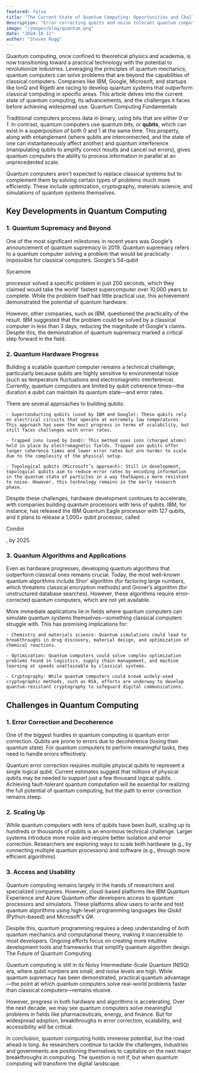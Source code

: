 ---
featured: false
title: "The Current State of Quantum Computing: Opportunities and Challenges"
description: "Error correcting qubits and noise tolerant quantum computers. These are the challenges that quantum computing faces before it can be widely adopted. At the dawn of a new era, quantum computing is poised to revolutionize industry and business & science as a whole."
image: "/images/blog/quantum.png"
date: "2024-10-11"
author: "Steven Rugg"
---

Quantum computing, once confined to theoretical physics and academia, is now transitioning toward a practical technology with the potential to revolutionize industries. Leveraging the principles of quantum mechanics, quantum computers can solve problems that are beyond the capabilities of classical computers. Companies like IBM, Google, Microsoft, and startups like IonQ and Rigetti are racing to develop quantum systems that outperform classical computing in specific areas. This article delves into the current state of quantum computing, its advancements, and the challenges it faces before achieving widespread use.
Quantum Computing Fundamentals

Traditional computers process data in binary, using bits that are either *0* or *1*. In contrast, quantum computers use quantum bits, or **qubits**, which can exist in a superposition of both 0 and 1 at the same time. This property, along with entanglement (where qubits are interconnected, and the state of one can instantaneously affect another) and quantum interference (manipulating qubits to amplify correct results and cancel out errors), gives quantum computers the ability to process information in parallel at an unprecedented scale.

Quantum computers aren't expected to replace classical systems but to complement them by solving certain types of problems much more efficiently. These include optimization, cryptography, materials science, and simulations of quantum systems themselves.
## Key Developments in Quantum Computing
### 1. Quantum Supremacy and Beyond

One of the most significant milestones in recent years was Google&apos;s announcement of quantum supremacy in 2019. Quantum supremacy refers to a quantum computer solving a problem that would be practically impossible for classical computers. Google's 54-qubit <p className="text-yellow-500">Sycamore</p> processor solved a specific problem in just 200 seconds, which they claimed would take the world&apos; fastest supercomputer over 10,000 years to complete. While the problem itself had little practical use, this achievement demonstrated the potential of quantum hardware.

However, other companies, such as IBM, questioned the practicality of the result. IBM suggested that the problem could be solved by a classical computer in less than 3 days, reducing the magnitude of Google&apos;s claims. Despite this, the demonstration of quantum supremacy marked a critical step forward in the field.
### 2. Quantum Hardware Progress

Building a scalable quantum computer remains a technical challenge, particularly because qubits are highly sensitive to environmental noise (such as temperature fluctuations and electromagnetic interference). Currently, quantum computers are limited by qubit coherence times—the duration a qubit can maintain its quantum state—and error rates.

There are several approaches to building qubits:

    - Superconducting qubits (used by IBM and Google): These qubits rely on electrical circuits that operate at extremely low temperatures. This approach has seen the most progress in terms of scalability, but still faces challenges with error rates.

    - Trapped ions (used by IonQ): This method uses ions (charged atoms) held in place by electromagnetic fields. Trapped ion qubits offer longer coherence times and lower error rates but are harder to scale due to the complexity of the physical setup.

    - Topological qubits (Microsoft’s approach): Still in development, topological qubits aim to reduce error rates by encoding information in the quantum state of particles in a way that&apos;s more resistant to noise. However, this technology remains in the early research phase.

Despite these challenges, hardware development continues to accelerate, with companies building quantum processors with tens of qubits. IBM, for instance, has released the IBM Quantum Eagle processor with 127 qubits, and it plans to release a 1,000+ qubit processor, called <p className="text-yello-500">Condor</p>, by 2025.
### 3. Quantum Algorithms and Applications

Even as hardware progresses, developing quantum algorithms that outperform classical ones remains crucial. Today, the most well-known quantum algorithms include Shor&apos; algorithm (for factoring large numbers, which threatens classical encryption methods) and Grover’s algorithm (for unstructured database searches). However, these algorithms require error-corrected quantum computers, which are not yet available.

More immediate applications lie in fields where quantum computers can simulate quantum systems themselves—something classical computers struggle with. This has promising implications for:

    - Chemistry and materials science: Quantum simulations could lead to breakthroughs in drug discovery, material design, and optimization of chemical reactions.

    - Optimization: Quantum computers could solve complex optimization problems found in logistics, supply chain management, and machine learning at speeds unattainable by classical systems.

    - Cryptography: While quantum computers could break widely-used cryptographic methods, such as RSA, efforts are underway to develop quantum-resistant cryptography to safeguard digital communications.

## Challenges in Quantum Computing
### 1. Error Correction and Decoherence

One of the biggest hurdles in quantum computing is quantum error correction. Qubits are prone to errors due to decoherence (losing their quantum state). For quantum computers to perform meaningful tasks, they need to handle errors effectively.

Quantum error correction requires multiple physical qubits to represent a single logical qubit. Current estimates suggest that millions of physical qubits may be needed to support just a few thousand logical qubits. Achieving fault-tolerant quantum computation will be essential for realizing the full potential of quantum computing, but the path to error correction remains steep.
### 2. Scaling Up

While quantum computers with tens of qubits have been built, scaling up to hundreds or thousands of qubits is an enormous technical challenge. Larger systems introduce more noise and require better isolation and error correction. Researchers are exploring ways to scale both hardware (e.g., by connecting multiple quantum processors) and software (e.g., through more efficient algorithms).
### 3. Access and Usability

Quantum computing remains largely in the hands of researchers and specialized companies. However, cloud-based platforms like IBM Quantum Experience and Azure Quantum offer developers access to quantum processors and simulators. These platforms allow users to write and test quantum algorithms using high-level programming languages like *Qiskit* (Python-based) and Microsoft&apos;s *Q#*.

Despite this, quantum programming requires a deep understanding of both quantum mechanics and computational theory, making it inaccessible to most developers. Ongoing efforts focus on creating more intuitive development tools and frameworks that simplify quantum algorithm design.
The Future of Quantum Computing

Quantum computing is still in its Noisy Intermediate-Scale Quantum (NISQ) era, where qubit numbers are small, and noise levels are high. While quantum supremacy has been demonstrated, practical quantum advantage—the point at which quantum computers solve real-world problems faster than classical computers—remains elusive.

However, progress in both hardware and algorithms is accelerating. Over the next decade, we may see quantum computers solve meaningful problems in fields like pharmaceuticals, energy, and finance. But for widespread adoption, breakthroughs in error correction, scalability, and accessibility will be critical.

In conclusion, quantum computing holds immense potential, but the road ahead is long. As researchers continue to tackle the challenges, industries and governments are positioning themselves to capitalize on the next major breakthroughs in computing. The question is not if, but when quantum computing will transform the digital landscape.
